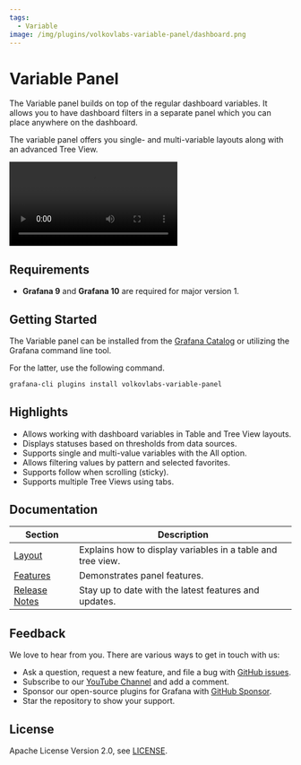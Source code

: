 ```yaml
---
tags:
  - Variable
image: /img/plugins/volkovlabs-variable-panel/dashboard.png
---
```



# Variable Panel

The Variable panel builds on top of the regular dashboard variables. It allows you to have dashboard filters in a separate panel which you can place anywhere on the dashboard.

The variable panel offers you single- and multi-variable layouts along with an advanced Tree View.

<Video
  src="https://www.youtube.com/embed/mYYtMW9qiPA"
  title="Demonstrates the Variable panel functionality."
/>

## Requirements

- **Grafana 9** and **Grafana 10** are required for major version 1.

## Getting Started

The Variable panel can be installed from the [Grafana Catalog](https://grafana.com/grafana/plugins/volkovlabs-variable-panel/) or utilizing the Grafana command line tool.

For the latter, use the following command.

```bash
grafana-cli plugins install volkovlabs-variable-panel
```

## Highlights

- Allows working with dashboard variables in Table and Tree View layouts.
- Displays statuses based on thresholds from data sources.
- Supports single and multi-value variables with the All option.
- Allows filtering values by pattern and selected favorites.
- Supports follow when scrolling (sticky).
- Supports multiple Tree Views using tabs.

## Documentation

| Section                   | Description                                                 |
| ------------------------- | ----------------------------------------------------------- |
| [Layout](layout/)         | Explains how to display variables in a table and tree view. |
| [Features](features)      | Demonstrates panel features.                                |
| [Release Notes](release/) | Stay up to date with the latest features and updates.       |

## Feedback

We love to hear from you. There are various ways to get in touch with us:

- Ask a question, request a new feature, and file a bug with [GitHub issues](https://github.com/volkovlabs/volkovlabs-variable-panel/issues/new/choose).
- Subscribe to our [YouTube Channel](https://www.youtube.com/@volkovlabs) and add a comment.
- Sponsor our open-source plugins for Grafana with [GitHub Sponsor](https://github.com/sponsors/VolkovLabs).
- Star the repository to show your support.

## License

Apache License Version 2.0, see [LICENSE](https://github.com/volkovlabs/volkovlabs-variable-panel/blob/main/LICENSE).
